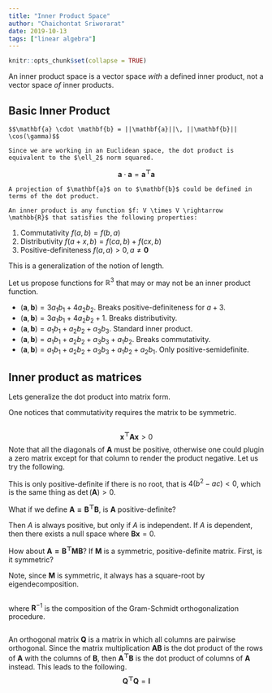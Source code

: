 ```yaml
---
title: "Inner Product Space"
author: "Chaichontat Sriworarat"
date: 2019-10-13
tags: ["linear algebra"]
---
```


```r
knitr::opts_chunk$set(collapse = TRUE)
```

An inner product space is a vector space _with_ a defined inner product, not a vector space _of_ inner products.

## Basic Inner Product

```definition
$$\mathbf{a} \cdot \mathbf{b} = ||\mathbf{a}||\, ||\mathbf{b}|| \cos(\gamma)$$

Since we are working in an Euclidean space, the dot product is equivalent to the $\ell_2$ norm squared.
```
$$\mathbf{a} \cdot \mathbf{a} = \mathbf{a^\top a}$$

```definition
A projection of $\mathbf{a}$ on to $\mathbf{b}$ could be defined in terms of the dot product.
```
\begin{align*}
  \mathbf{P} &= ||\mathbf{a}|| \cos (\gamma)\, \frac{\mathbf{b}}{||\mathbf{b}||}\\
  &= \frac{\mathbf{a} \cdot \mathbf{b}}{\mathbf{a}\cdot \mathbf{a}} \, \mathbf{b}
\end{align*}

```definition
An inner product is any function $f: V \times V \rightarrow \mathbb{R}$ that satisfies the following properties:
```
1. Commutativity $f(a,b) = f(b,a)$
2. Distributivity $f(a+x,b) = f(ca,b) + f(cx,b)$
3. Positive-definiteness $f(a,a) > 0, a \neq \mathbf{0}$

This is a generalization of the notion of length.

Let us propose functions for $\mathbb{R}^3$ that may or may not be an inner product function.

* $(\mathbf{a},\mathbf{b}) = 3a_1b_1 + 4a_2b_2$. Breaks positive-definiteness for $a+3$.
* $(\mathbf{a},\mathbf{b}) = 3a_1b_1 + 4a_2b_2 + 1$. Breaks distributivity.
* $(\mathbf{a},\mathbf{b}) = a_1b_1 + a_2b_2 + a_3b_3$. Standard inner product.
* $(\mathbf{a},\mathbf{b}) = a_1b_1 + a_2b_2 + a_3b_3 + a_1b_2$. Breaks commutativity.
* $(\mathbf{a},\mathbf{b}) = a_1b_1 + a_2b_2 + a_3b_3 + a_1b_2 + a_2b_1$. Only positive-semidefinite.

## Inner product as matrices
Lets generalize the dot product into matrix form.
\begin{align*}
   f(\mathbf{a,b}) &= \mathbf{a^\top A b} \\
   &=
   \begin{bmatrix}
      a_1 & a_2 & a_3
   \end{bmatrix}
   \begin{bmatrix}
      1 & 0 & 0 \\
      0 & 1 & 0 \\
      0 & 0 & 1
   \end{bmatrix}
   \begin{bmatrix}
      b_1 \\
      b_2 \\
      b_3
\end{bmatrix}
\end{align*}

One notices that commutativity requires the matrix to be symmetric.

```definition
```
$$\mathbf{x^\top A x} > 0$$
   Note that all the diagonals of $\mathbf{A}$ must be positive, otherwise one could plugin a zero matrix except for that column to render the product negative.
   Let us try the following.
  
\begin{align*}
  \mathbf{x^\top A x} &=
  \begin{bmatrix}
     \alpha & 1
  \end{bmatrix}
  \begin{bmatrix}
     a & b \\
     b & c
  \end{bmatrix}
  \begin{bmatrix}
     \alpha \\
     1 \\
\end{bmatrix} \\
&= a\alpha^2 + 2b\alpha + c
\end{align*}

This is only positive-definite if there is no root, that is $4(b^2-ac) < 0$, which is the same thing as $\det(\mathbf{A}) > 0$.

What if we define $\mathbf{A = B^\top B}$, is $\mathbf{A}$ positive-definite?

\begin{align*}
  \mathbf{x^\top A x} &= \mathbf{x^\top B^\top B x} \\
  &= (\mathbf{Bx})^\top (\mathbf{Bx}) \\
  &= || \mathbf{Bx} ||^2
\end{align*}

   Then $A$ is always positive, but only if $A$ is independent. If $A$ is dependent, then there exists a null space where $\mathbf{Bx} = 0$.

   How about $\mathbf{A = B^\top M B}$? If $\mathbf{M}$ is a symmetric, positive-definite matrix. First, is it symmetric?

\begin{align*}
  \mathbf{A^\top} &= (\mathbf{B^\top M B})^\top \\
  &= \mathbf{B^\top M^\top B} \\
  &= \mathbf{B^\top M B} = \mathbf{A}
\end{align*}

Note, since $\mathbf{M}$ is symmetric, it always has a square-root by eigendecomposition.

```definition
```
\begin{align*}
  \mathbf{AR}^{-1} &= \mathbf{Q} \\
  \mathbf{A} &= \mathbf{QR}
\end{align*}
where $\mathbf{R}^{-1}$ is the composition of the Gram-Schmidt orthogonalization procedure.

```definition
```
   An orthogonal matrix $\mathbf{Q}$ is a matrix in which all columns are pairwise orthogonal. Since the matrix multiplication $\mathbf{AB}$ is the dot product of the rows of $\mathbf{A}$ with the columns of $\mathbf{B}$, then $\mathbf{A^\top B}$ is the dot product of columns of $\mathbf{A}$ instead. This leads to the following.
$$
\mathbf{Q^\top Q} = \mathbf{I}
$$
